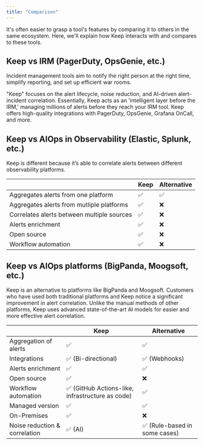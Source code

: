 ```yaml
---
title: "Comparison"
---
```


It's often easier to grasp a tool's features by comparing it to others in the same ecosystem. Here, we'll explain how Keep interacts with and compares to these tools.

## Keep vs IRM (PagerDuty, OpsGenie, etc.)

Incident management tools aim to notify the right person at the right time, simplify reporting, and set up efficient war rooms.

"Keep" focuses on the alert lifecycle, noise reduction, and AI-driven alert-incident correlation. Essentially, Keep acts as an 'intelligent layer before the IRM,' managing millions of alerts before they reach your IRM tool. Keep offers high-quality integrations with PagerDuty, OpsGenie, Grafana OnCall, and more.

## Keep vs AIOps in Observability (Elastic, Splunk, etc.)

Keep is different because it’s able to correlate alerts between different observability platforms.

|                                       | Keep                                                           | Alternative                  |
| ------------------------------------- | -------------------------------------------------------------- | ---------------------------- |
| Aggregates alerts from one platform | ✅                                                           | ✅                            |
| Aggregates alerts from mutliple platforms | ✅                                                             | ❌                            |
| Correlates alerts between multiple sources | ✅                                                    | ❌                            |
| Alerts enrichment                     | ✅                                                             | ❌                            |
| Open source                           | ✅                                                             | ❌                            |
| Workflow automation                   | ✅                                                             | ❌                            |

## Keep vs AIOps platforms (BigPanda, Moogsoft, etc.)

Keep is an alternative to platforms like BigPanda and Moogsoft.
Customers who have used both traditional platforms and Keep notice a significant improvement in alert correlation. Unlike the manual methods of other platforms, Keep uses advanced state-of-the-art AI models for easier and more effective alert correlation.

|                                       | Keep                                                           | Alternative                  |
| ------------------------------------- | -------------------------------------------------------------- | ---------------------------- |
| Aggregation of alerts                 | ✅                                                             | ✅                            |
| Integrations                          | ✅ (Bi-directional)                                            | ✅ (Webhooks)                 |
| Alerts enrichment                     | ✅                                                             | ✅                            |
| Open source                           | ✅                                                             | ❌                            |
| Workflow automation                   | ✅ (GitHub Actions-like, infrastructure as code)               | ✅                            |
| Managed version                       | ✅                                                             | ✅                             |
| On-Premises                           | ✅                                                             | ❌                             |
| Noise reduction & correlation         | ✅ (AI)                                                        | ✅ (Rule-based in some cases) |
